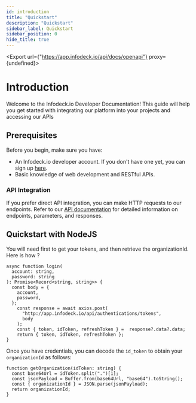 ```yaml
---
id: introduction
title: "Quickstart"
description: "Quickstart"
sidebar_label: Quickstart
sidebar_position: 0
hide_title: true
--- 
```



<Export url={"https://app.infodeck.io/api/docs/openapi"} proxy={undefined}></Export>

# Introduction

Welcome to the Infodeck.io Developer Documentation!
This guide will help you get started with integrating our platform into your projects and accessing our APIs

## Prerequisites

Before you begin, make sure you have:

- An Infodeck.io developer account. If you don't have one yet, you can sign up [here](https://app.infodeck.io).
- Basic knowledge of web development and RESTful APIs.
 
### API Integration

If you prefer direct API integration, you can make HTTP requests to our endpoints. Refer to our [API documentation](/docs/rest/api) for  detailed information on endpoints, parameters, and responses.


## Quickstart with NodeJS

You will need first to get your tokens, and then retrieve the organizationId. Here is how ? 
```
async function login(
  account: string,
  password: string
): Promise<Record<string, string>> {
  const body = {
    account,
    password,
  };
    const response = await axios.post(
      "http://app.infodeck.io/api/authentications/tokens",
      body
    );
    const { token, idToken, refreshToken } =  response?.data?.data;
    return { token, idToken, refreshToken };
}
```

Once you have credentials, you can decode the `id_token` to obtain your `organizationId` as follows:

```
function getOrganization(idToken: string) {
  const base64Url = idToken.split(".")[1];
  const jsonPayload = Buffer.from(base64Url, "base64").toString();
  const { organizationId } = JSON.parse(jsonPayload);
  return organizationId;
}
```